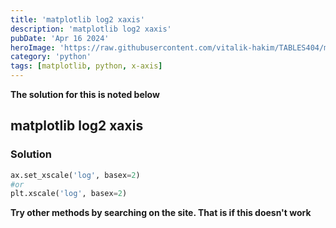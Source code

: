 ```yaml
---
title: 'matplotlib log2 xaxis'
description: 'matplotlib log2 xaxis'
pubDate: 'Apr 16 2024'
heroImage: 'https://raw.githubusercontent.com/vitalik-hakim/TABLES404/main/error_b/python.jpg'
category: 'python'
tags: [matplotlib, python, x-axis]
---
```


**The solution for this is noted below**

## matplotlib log2 xaxis

### Solution

```python
ax.set_xscale('log', basex=2)
#or
plt.xscale('log', basex=2)
```

**Try other methods by searching on the site. That is if this doesn't work**
